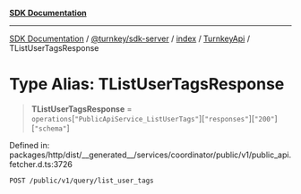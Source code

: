 [**SDK Documentation**](../../../../../../README.mdx)

***

[SDK Documentation](../../../../../../packages.mdx) / [@turnkey/sdk-server](../../../../README.mdx) / [index](../../../README.mdx) / [TurnkeyApi](../README.mdx) / TListUserTagsResponse

# Type Alias: TListUserTagsResponse

> **TListUserTagsResponse** = `operations`\[`"PublicApiService_ListUserTags"`\]\[`"responses"`\]\[`"200"`\]\[`"schema"`\]

Defined in: packages/http/dist/\_\_generated\_\_/services/coordinator/public/v1/public\_api.fetcher.d.ts:3726

`POST /public/v1/query/list_user_tags`
